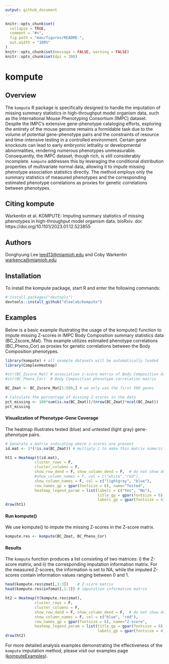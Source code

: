 ```yaml
---
output: github_document
---
```


<!-- README.md is generated from README.Rmd. Please edit that file -->

```r
knitr::opts_chunk$set(
  collapse = TRUE,
  comment = "#>",
  fig.path = "man/figures/README-",
  out.width = "100%"
)
knitr::opts_chunk$set(message = FALSE, warning = FALSE)
knitr::opts_chunk$set(dpi = 300)
```

# kompute

<!-- badges: start -->
<!-- badges: end -->

## Overview

The `kompute` R package is specifically designed to handle the imputation of missing summary statistics in high-throughput model organism data, such as the International Mouse Phenotyping Consortium (IMPC) dataset. Despite the IMPC's extensive gene-phenotype cataloging efforts, exploring the entirety of the mouse genome remains a formidable task due to the volume of potential gene-phenotype pairs and the constraints of resource and time-intensive testing in a controlled environment. Certain gene knockouts can lead to early embryonic lethality or developmental abnormalities, rendering numerous phenotypes unmeasurable. Consequently, the IMPC dataset, though rich, is still considerably incomplete. `kompute` addresses this by leveraging the conditional distribution properties of multivariate normal data, allowing it to impute missing phenotype association statistics directly. The method employs only the summary statistics of measured phenotypes and the corresponding estimated phenotype correlations as proxies for genetic correlations between phenotypes.

## Citing kompute

Warkentin et al. KOMPUTE: Imputing summary statistics of missing phenotypes in high-throughput model organism data. bioRxiv. doi: https://doi.org/10.1101/2023.01.12.523855

## Authors

Donghyung Lee <leed13@miamioh.edu> and Coby Warkentin <warkenca@miamioh.edu>

## Installation

To install the kompute package, start R and enter the following commands:

``` r
# install.packages("devtools")
devtools::install_github("dleelab/kompute")
```

## Examples

Below is a basic example illustrating the usage of the kompute() function to impute missing Z-scores in IMPC Body Composition summary statistics data (BC_Zscore_Mat). This example utilizes estimated phenotype correlations (BC_Pheno_Cor) as proxies for genetic correlations between the Body Composition phenotypes.

```r
library(kompute) # all example datasets will be automatically loaded
library(ComplexHeatmap)

#str(BC_Zscore_Mat) # association z-score matrix of Body Composition data
#str(BC_Pheno_Cor)  # Body Composition phenotype correlation matrix

BC_Zmat <- BC_Zscore_Mat[1:500,] # we only use the first 500 genes

# Calculate the percentage of missing Z-scores in the data 
pct_missing <- 100*sum(is.na(BC_Zmat))/(nrow(BC_Zmat)*ncol(BC_Zmat)) 
pct_missing
```

#### Visualization of Phenotype-Gene Coverage
The heatmap illustrates tested (blue) and untested (light gray) gene-phenotype pairs.

```r
# Generate a matrix indicating where z-scores are present
id.mat <- 1*(!is.na(BC_Zmat)) # multiply 1 to make this matrix numeric

ht1 = Heatmap(t(id.mat), 
             cluster_rows = F, 
             cluster_columns = F,
             show_row_dend = F, show_column_dend = F,  # do not show dendrogram
             #show_column_names = F, col = c("white","red"),
             show_column_names = F, col = c("lightgray", "blue"),
             row_names_gp = gpar(fontsize = 6), name="Tested",
             heatmap_legend_param = list(labels = c("Yes", "No"),
                                         title_gp = gpar(fontsize = 6), 
                                         labels_gp = gpar(fontsize = 4)))
draw(ht1)
```

#### Run kompute() 

We use kompute() to impute the missing Z-scores in the Z-score matrix.
```r
kompute.res <- kompute(BC_Zmat, BC_Pheno_Cor)
```

#### Results

The `kompute` function produces a list consisting of two matrices: i) the Z-score matrix, and ii) the corresponding imputation information matrix. For the measured Z-scores, the information is set to NA, while the imputed Z-scores contain information values ranging between 0 and 1.
```r
head(kompute.res$zmat[,1:3])    # Z-score matrix
head(kompute.res$infomat[,1:3]) # imputation information matrix

ht2 = Heatmap(t(kompute.res$zmat), 
             cluster_rows = F, 
             cluster_columns = F,
             show_row_dend = F, show_column_dend = F,  # do not show dendrogram
             show_column_names = F, col = c("blue", "red"),
             row_names_gp = gpar(fontsize = 6), name="Z-score",
             heatmap_legend_param = list(title_gp = gpar(fontsize = 6), 
                                         labels_gp = gpar(fontsize = 4)))
draw(ht2)
```


For more detailed analysis examples demonstrating the effectiveness of the `kompute` imputation method, please visit our examples page ([komputeExamples](https://statsleelab.github.io/komputeExamples/)).


